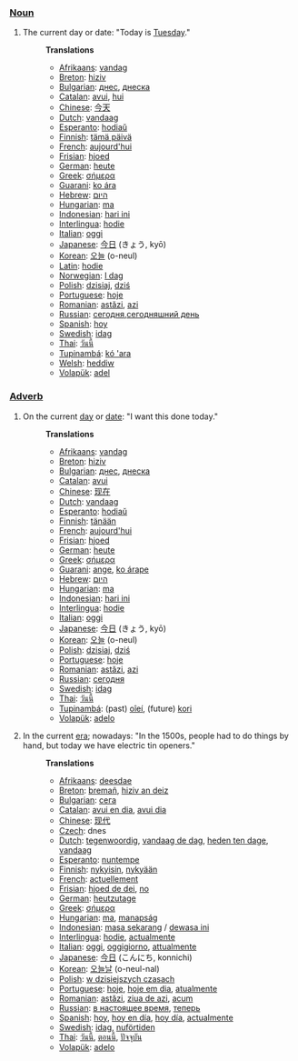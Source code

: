 ===[[Noun]]===
#The current day or date: "Today is [[Tuesday]]."
#:'''Translations'''
#:*[[Afrikaans]]: [[vandag]]
#:*[[Breton]]: [[hiziv]]
#:*[[Bulgarian]]: [[днес]], [[днеска]]
#:*[[Catalan]]: [[avui]], [[hui]]
#:*[[Chinese]]: [[今天]]
#:*[[Dutch]]: [[vandaag]]
#:*[[Esperanto]]: [[hodiaŭ]]
#:*[[Finnish]]: [[tämä päivä]]
#:*[[French]]: [[aujourd'hui]]
#:*[[Frisian]]: [[hjoed]]
#:*[[German]]: [[heute]]
#:*[[Greek]]: [[σήμερα]]
#:*[[Guarani]]: [[ko ára]]
#:*[[Hebrew]]: [[היום]]
#:*[[Hungarian]]: [[ma]]
#:*[[Indonesian]]: [[hari ini]]
#:*[[Interlingua]]: [[hodie]]
#:*[[Italian]]: [[oggi]]
#:*[[Japanese]]: [[今日]] (きょう, kyō)
#:*[[Korean]]: [[오늘]] (o-neul)
#:*[[Latin]]: [[hodie]]
#:*[[Norwegian]]: [[I dag]]
#:*[[Polish]]: [[dzisiaj]], [[dziś]]
#:*[[Portuguese]]: [[hoje]]
#:*[[Romanian]]: [[astăzi]], [[azi]]
#:*[[Russian]]: [[сегодня]],[[сегодняшний день]]
#:*[[Spanish]]: [[hoy]]
#:*[[Swedish]]: [[idag]]
#:*[[Thai]]: [[วันนี้]]
#:*[[Tupinambá]]: [[kó 'ara]]
#:*[[Welsh]]: [[heddiw]]
#:*[[Volapük]]: [[adel]]

===[[Adverb]]===
#On the current [[day]] or [[date]]: "I want this done today."
#:'''Translations'''
#:*[[Afrikaans]]: [[vandag]]
#:*[[Breton]]: [[hiziv]]
#:*[[Bulgarian]]: [[днес]], [[днеска]]
#:*[[Catalan]]: [[avui]]
#:*[[Chinese]]: [[现在]]
#:*[[Dutch]]: [[vandaag]]
#:*[[Esperanto]]: [[hodiaŭ]]
#:*[[Finnish]]: [[tänään]]
#:*[[French]]: [[aujourd'hui]]
#:*[[Frisian]]: [[hjoed]]
#:*[[German]]: [[heute]]
#:*[[Greek]]: [[σήμερα]]
#:*[[Guarani]]: [[ange]], [[ko árape]]
#:*[[Hebrew]]: [[היום]]
#:*[[Hungarian]]: [[ma]]
#:*[[Indonesian]]: [[hari ini]]
#:*[[Interlingua]]: [[hodie]]
#:*[[Italian]]: [[oggi]]
#:*[[Japanese]]: [[今日]] (きょう, kyō)
#:*[[Korean]]: [[오늘]] (o-neul)
#:*[[Polish]]: [[dzisiaj]], [[dziś]]
#:*[[Portuguese]]: [[hoje]]
#:*[[Romanian]]: [[astăzi]], [[azi]]
#:*[[Russian]]: [[сегодня]]
#:*[[Swedish]]: [[idag]]
#:*[[Thai]]: [[วันนี้]]
#:*[[Tupinambá]]: (past) [[oîeí]], (future) [[kori]]
#:*[[Volapük]]: [[adelo]]
#In the current [[era]]; nowadays: "In the 1500s, people had to do things by hand, but today we have electric tin openers."
#:'''Translations'''
#:*[[Afrikaans]]: [[deesdae]]
#:*[[Breton]]: [[bremañ]], [[hiziv an deiz]]
#:*[[Bulgarian]]: [[сега]]
#:*[[Catalan]]: [[avui en dia]], [[avui dia]]
#:*[[Chinese]]: [[现代]]
#:*[[Czech]]: dnes
#:*[[Dutch]]: [[tegenwoordig]], [[vandaag de dag]], [[heden ten dage]], [[vandaag]]
#:*[[Esperanto]]: [[nuntempe]]
#:*[[Finnish]]: [[nykyisin]], [[nykyään]]
#:*[[French]]: [[actuellement]]
#:*[[Frisian]]: [[hjoed de dei]], [[no]]
#:*[[German]]: [[heutzutage]]
#:*[[Greek]]: [[σήμερα]]
#:*[[Hungarian]]: [[ma]], [[manapság]]
#:*[[Indonesian]]: [[masa sekarang]] / [[dewasa ini]]
#:*[[Interlingua]]: [[hodie]], [[actualmente]]
#:*[[Italian]]: [[oggi]], [[oggigiorno]], [[attualmente]]
#:*[[Japanese]]: [[今日]] (こんにち, konnichi)
#:*[[Korean]]: [[오늘날]] (o-neul-nal)
#:*[[Polish]]: [[w dzisiejszych czasach]]
#:*[[Portuguese]]: [[hoje]], [[hoje em dia]], [[atualmente]]
#:*[[Romanian]]: [[astăzi]], [[ziua de azi]], [[acum]]
#:*[[Russian]]: [[в настоящее время]], [[теперь]]
#:*[[Spanish]]: [[hoy]], [[hoy en día]], [[hoy día]], [[actualmente]]
#:*[[Swedish]]: [[idag]], [[nuförtiden]]
#:*[[Thai]]: [[วันนี้]], [[ตอนนี้]], [[ปัจจุบัน]]
#:*[[Volapük]]: [[adelo]]